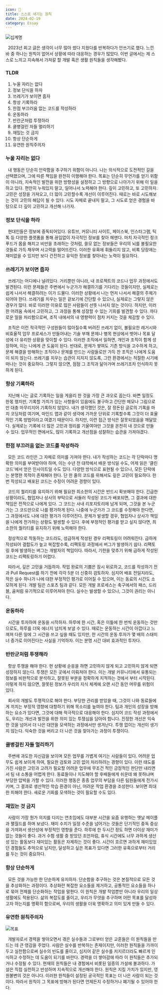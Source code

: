 ```yaml
---
icon: 🤔
title: 스스로 새기는 원칙
date: 2024-02-19
category: Essay
---
```


![십계명](./images/principle2.webp)

&nbsp; 2023년 회고 글은 생각이 너무 많아 썼다 지웠다를 반복하다가 안쓰기로 했다. 느낀 바 중 하나는 원칙이 없어서 상황에 따라 대응하는 경우가 많았다. 이번 글에서는 제 스스로 느끼고 지속해서 가져갈 할 개발 혹은 생활 원칙들을 생각해봤다.

### TLDR

1. 누울 자리는 없다
2. 정보 단식을 하자
3. 쓰레기가 보이면 줍자
4. 항상 기록하라
5. 한점 부끄러움 없는 코드를 작성하라
6. 운동하라
7. 반란군처럼 투쟁하라
8. 쿨병걸린 자들 멀리하기
9. 재밌는 것 금지
10. 항상 단순하게
11. 유연한 원칙주의자

### 누울 자리는 없다

&nbsp; 내 행동은 단순히 안락함을 추구하기 위함이 아니다. 나는 의식적으로 도전적인 길을 선택했으며, 그에 따른 책임을 완전히 이행해야 한다. 목표는 단순히 무언가를 얻기 위함이 아니라, 지속적인 발전을 위한 방향성을 설정하고 그 방향으로 나아가기 위해 이 일을 하고 있다. 편안히 누워있지 말고, 일어나서 노력해야 한다. 깊이 고민하고, 또 고민하자. 고민은 성장을 가져오고, 더 많이 고민할수록 개선이 이루어진다. 때로는 바로 시도해보는 것이 고민의 해답이 될 수 있다. 시도 자체로 끝내지 말고, 그 시도로 얻은 경험을 바탕으로 더 깊이 고민하고 개선해 나가자.

### 정보 단식을 하라

&nbsp; 현대인들은 정보에 중독되어있다. 유튜브, 커뮤니티 사이트, 페이스북, 인스타그램, 틱톡 등 다양한 플랫폼을 통해 끊임없이 자극적인 정보를 찾아 헤맨다. 마치 자극적인 정크푸드가 몸을 해치고 비만을 초래하는 것처럼, 쓸모 없는 정보들은 우리의 뇌를 불필요한 것들로 가득 채우며 사고력을 떨어뜨린다. 이러한 유혹에 휘둘리지 않고, 비록 당장에는 재미없을 수 있지만 보다 건전하고 유익한 정보를 찾아내는 노력이 필요하다.

### 쓰레기가 보이면 줍자

&nbsp; 쓰레기는 어디에나 널려있다. 거리뿐만 아니라, 내 프로젝트의 코드나 업무 과정에서도 발견된다. 이런 문제들은 주변에서 누군가가 해결하기를 기다리는 것들이지만, 실제로는 쉽게 나서서 해결하려는 이가 드물다. 이러한 상황에서 나는 먼저 나서서 해결의 주체가 되어야 한다. 쓰레기를 치우는 일은 겉보기에 간단할 수 있으나, 실제로는 그렇지 않은 경우가 많다. 바로 이러한 이유로 많은 사람들이 선뜻 나서지 않는 것이다. 하지만, 이러한 어려움 속에서 고민하고, 그 과정을 통해 성장할 수 있는 기회를 발견할 수 있다. 까다로운 일을 처리함으로써, 조직 내에서의 내 영향력이 점차 커지는 것을 체감할 수 있다.

&nbsp; 조직은 이런 적극적인 구성원들이 많아질수록 버려진 쓰레기 없이, 불필요한 레거시와 비효율적 업무 프로세스가 만들어내는 기술 부채 문제나 병목 현상에서 벗어나 목표 달성에 더 유리한 상황을 맞이할 수 있다. 이러한 조직에서 일하면, 개인과 조직이 함께 성장하며, 이는 나에게 큰 도움이 된다. 반대로, 문제가 쌓여도 기존 방식을 고수하게 하고, 문제 해결을 방해하는 조직이나 문제를 만드는 사람들로만 가득 찬 조직은 나에게 도움이 되지 않는다. 쓰레기를 치우는 습관이 지치지 않도록, 그런 환경에서는 적절한 시기에 떠나는 것이 중요하다. 그렇지 않으면, 점점 그 조직과 닮아가며 쓰레기조차 인식하지 못하게 된다.

### 항상 기록하라

&nbsp; 지난해 나는 글로 기록하는 일을 게을리 한 것을 가장 큰 과오로 꼽는다. 바쁜 일정도 한몫 했지만, 기록할 가치가 있는 사항들이 있음에도 불구하고 간단한 메모나 그림으로만 대충 마무리지어 기록하지 않았다. 내가 생각했던 것은, 잘 정돈된 글로의 기록을 마치 코딩처럼 여기며, 마인드 맵과 같이 생각에 가까운 단위로 기록할수록 그것이 더 효율적인 기록 방법이라고 여겼기 때문이다. 하지만, 이런 접근 방식은 잘못되었음을 깨달았다. 실제로는 기록에 더 많은 고민과 정리를 기울여야만 그것을 온전히 내 것으로 만들 수 있다. 업무적인 면에서도, 많이 기록하고 개선점을 성찰하는 습관을 가져야겠다.

### 한점 부끄러움 없는 코드를 작성하라

&nbsp; 모든 코드 라인은 그 자체로 의미를 가져야 한다. 내가 작성하는 코드는 각 단락마다 명확한 의미를 부여받아야 하며, 이는 수년 전 대학에서 배운 방식일 수도, 어제 읽은 '클린 코드'에서 얻은 인사이트일 수도 있다. 다양한 방식으로 표현될 수 있으나, 모든 단락에는 분명한 목적이 존재해야 한다. 단 한 줄의 코드를 위해서도 깊은 고민이 필요하다. 한번 작성되고 배포된 코드는 수정이 어려운 경향이 있다.

&nbsp; 코드의 퀄리티를 유지하기 위해 필요한 최소한의 시간은 반드시 확보해야 한다. 긴급한 상황이라도, 협업자나 상사의 부탁으로 서둘러 작성된 코드가 배포되면, 그 결과에 대한 책임은 전적으로 나에게 있다. 그 코드는 사내 리포지토리에 남게 되며, 그것을 본 누군가는 그 코드만으로 나를 평가하게 된다. 나중에 누군가가 그 코드를 수정해야 한다면, 그 과정에서도 나에 대한 평가가 이루어진다. 문제가 발생할 경우, 협업자나 상사가 책임을 나에게 전가하는 상황도 발생할 수 있다. 후에 부정적인 평가를 받고 싶지 않다면, 최소한의 퀄리티를 유지하기 위해 노력해야 한다.

&nbsp; 정상적으로 작동하는 코드라도, 성급하게 작성된 경우 리팩토링이 어려워진다. 급하게 작성되어 결합도가 높고 복잡할수록, 리팩토링 과정에서 버그가 발생하기 쉽다. 리팩토링 후에 발생하는 버그는 개발자의 책임이다. 따라서, 기한을 맞추기 위해 급하게 작성된 코드는 리팩토링하기 어렵다.

&nbsp; 따라서, 깊은 고민을 거듭하자. 작업 완료의 기쁨은 잠시 뒤로하고, 코드를 작성하기 전과 Pull Request를 하기 전에 각각 5분 더 신중히 검토하자. 심지어 배포 전일지라도, 작은 실수 하나가 나에 대한 부정적인 평가로 이어질 수 있으며, 이는 동료의 시간도 소모하게 된다. 개발 팀은 스포츠 팀과 같다. 모든 개발 프로세스는 축구에서의 패스, 드리블, 골처럼 유기적으로 이루어져야 한다. 실수는 발생할 수 있으나, 그것이 권리는 아니다.

### 운동하라

&nbsp; 시간을 투자하여 운동을 시작하자. 하루에 한 시간, 혹은 이틀에 한 번씩 운동하는 것만으로도, 하루를 더욱 에너지 넘치게 보낼 수 있다. 때로는 운동하는 시간이 아깝다고 느껴져 다른 일에 그 시간을 쓰고 싶을 때도 있지만, 한 시간의 운동 투자가 몇 배의 스태미너 증가로 이어진다는 사실을 기억하자. 이는 분명 시간 대비 효과적인 투자다.

### 반란군처럼 투쟁해라

&nbsp; 항상 투쟁을 해야 한다. 현 상황에 순응을 하면 고민하지 않게 되고 고민하지 않게 되면 성장하지 않는다. 투쟁은 모든 곳에서 이뤄져야 한다. 이는 개발 커뮤니티에서 유통되는 정보를 비판적으로 분석하고, 잘못된 부분을 정확하게 지적하는 것에서 부터 시작된다. 이렇게 하지 않으면, 잘못된 정보가 우리의 지식 체계에 오랜 시간 동안 머무를 위험이 있다.

&nbsp; 회사의 개발도 투쟁적으로 해야 한다. 부당한 관리를 받았을 때, 그것이 나와 동료들에게 끼치는 부정적 영향에 대항하기 위해 목소리를 높여야 한다. 팀과 개인의 성장을 방해하는 요소가 있다면, 그것에 대해 적극적으로 대응해야 한다. 심지어 코드 작성 과정에서도, 우리는 개선과 발전을 위한 의미 있는 투쟁심을 담아야 합니다. 진정한 개선은 익숙한 것을 넘어서 더 나은 대안을 모색하는 과정에서만 생겨난다. 투쟁 없이는 개선이 생기지 않는다. 익숙한 것을 버리고 더 나은 것을 찾아가는 과정이 투쟁이다.

### 쿨병걸린 자들 멀리하기

&nbsp; 주변에 과도한 자신감을 보이며 모든 업무를 가볍게 여기는 사람들이 있다. 어려운 업무도 쉽게 보이게 하여, 필요한 검토와 고민 없이 처리하려는 경향이 있다. 이런 태도를 가진 사람은 고민과 고려가 필요할 어려운 업무에 무조건 적인 긍정적인 판단만 내리면서 팀 내 소통을 어렵게 한다. 동료들이나 지도해야 할 후배들에게 쉬운데 왜 못하냐며 부당한 압박을 가할 수 있다. 이러한 행동은 종종 업무의 부담을 다른 팀원들에게 전가시키며, 그 결과로 생산적인 학습 환경이 아닌, 어려운 작업 환경을 조성한다. 보이면 최대한 피해야 한다. 새로운 기회를 모색하는 것이 필요할 수도 있다.

### 재밌는 것 금지

&nbsp; 사람이 가장 뭔가 의지를 다지는 연초임에도 대부분 시간을 요즘 유행하는 옛날 메이플과 팰월드를 하며 보냈다. 재미 수치가 일정 수준을 넘어가는 것들은 단기적인 중독 증상을 가져와서 생산성에 부정적인 영향을 준다. 하루에 한 두시간 정도 하면 더이상 재미가 없는 것들이 좋다. 과거 수험 생활 중 받았던 조언처럼, 휴식 시간에도 너무 과하게 생산성 있는 활동보다 재미있는 활동은 자제하는 것이 좋다. 시간이 흐르면 과하게 재미있었던 경험들도 추억으로 남지만, 달성하고 싶은 목표가 있다면 그러한 유혹으로부터 거리를 두는 것이 중요하다.

### 항상 단순하게

&nbsp; 모든 것을 가능한 한 단순하게 유지하자. 단순함을 추구하는 것은 본질적으로 모든 것을 추상화하는 과정이다. 추상화란 복잡한 요소들을 제거하고, 공통적인 요소들을 하나로 묶어 전체를 단순화하는 작업을 말한다. 이 원칙은 개발 작업뿐만 아니라 우리의 일상 생활에도 적용된다. 삶의 복잡도를 줄이고, 우리가 무엇을 추구하며 어떤 목표를 달성하고자 하는지를 명확히 함으로써, 우리의 생활을 더욱 명확하고 의미 있게 만들 수 있다.

### 유연한 원칙주의자

![목표](./images/principle.webp)

&nbsp; 개발자로서 경력을 쌓아오면서 겪은 실수들과 그로부터 얻은 교훈들은 이 원칙들을 만드는 데 큰 영감을 주었다. 사람은 실수를 반복하는 존재이지만, 이러한 원칙들을 가까이 두고 실천함으로써 실수의 빈도를 줄이고, 심지어 같은 실수를 저지르더라도 빠르게 인식하고 수정하는 데 도움이 되기를 바란다. 경력을 더 쌓아감에 따라 이 원칙들은 추가되거나 수정될 수 있다. 현재의 원칙들은 내 경험에서 비롯된 일종의 가설에 불과하다. 가설은 직접 실천하고 반성하며 지속적으로 개선해야 한다. 원칙은 지킬 가치가 있지만, 영원불변의 것은 아니다. 이러한 원칙들이 설정된 궁극적인 목표는 더 나은 사람이 되는 것이다. 따라서 원칙이 그 목표에 방해가 된다면 언제든지 수정하거나 폐기될 수 있어야 한다.
